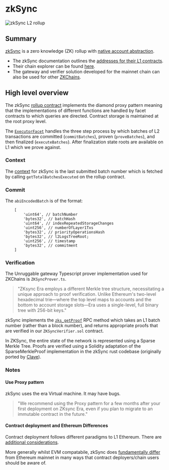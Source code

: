 # zkSync

<img src="/images/chains/zkSync.png" alt="zkSync L2 rollup" className="centered-image" />

## Summary

[zkSync](https://zksync.io/) is a zero knowledge (ZK) rollup with [native account abstraction](https://docs.zksync.io/build/start-coding/quick-start/paymasters-introduction).

- The zkSync documentation outlines the [addresses for their L1 contracts](https://docs.zksync.io/build/developer-reference/era-contracts/l1-contracts).
- Their chain explorer can be found [here](https://explorer.zksync.io/).
- The gateway and verifier solution developed for the mainnet chain can also be used for other [ZKChains](https://blog.matter-labs.io/introduction-to-hyperchains-fdb33414ead7).



## High level overview

The zkSync [rollup contract](https://etherscan.io/address/0x32400084c286cf3e17e7b677ea9583e60a000324#code0) implements the diamond proxy pattern meaning that the implementations of different functions are handled by facet contracts to which queries are directed. Contract storage is maintained at the root proxy level.

The [`ExecutorFacet`](https://docs.zksync.io/build/developer-reference/era-contracts/l1-contracts#executorfacet) handles the three step process by which batches of L2 transactions are committed (`commitBatches`), proven (`proveBatches`), and then finalized (`executeBatches`). After finalization state roots are available on L1 which we prove against.


### Context

The [context](/concepts#context) for zkSync is the last submitted batch number which is fetched by calling `getTotalBatchesExecuted` on the rollup contract.

### Commit

The `abiEncodedBatch` is of the format:

```
    [
        'uint64', // batchNumber
        'bytes32', // batchHash
        'uint64', // indexRepeatedStorageChanges
        'uint256', // numberOfLayer1Txs
        'bytes32', // priorityOperationsHash
        'bytes32', // l2LogsTreeRoot;
        'uint256', // timestamp
        'bytes32', // commitment
    ]
```

### Verification

The Unruggable gateway Typescript prover implementation used for ZKChains is `ZKSyncProver.ts`. 

> "ZKsync Era employs a different Merkle tree structure, necessitating a unique approach to proof verification. Unlike Ethereum's two-level hexadecimal trie—where the top level maps to accounts and the bottom to account storage slots—Era uses a single-level, full binary tree with 256-bit keys."

zkSync implements the [`zks_getProof`](https://docs.zksync.io/build/api-reference/zks-rpc#zks_getproof) RPC method which takes an L1 batch number (rather than a block number), and returns appropriate proofs that are verified in our `ZKSyncVerifier.sol` contract.

In ZKSync, the entire state of the network is represented using a Sparse Merkle Tree. Proofs are verified using a Solidity adaptation of the SparseMerkleProof implementation in the zkSync rust codebase (originally ported by [Clave](https://github.com/getclave/zksync-storage-proofs/blob/main/packages/zksync-storage-contracts/src/SparseMerkleTree.sol)).


### Notes

#### Use Proxy pattern

zkSync uses the era Virtual machine. It may have bugs.

> "We recommend using the Proxy pattern for a few months after your first deployment on ZKsync Era, even if you plan to migrate to an immutable contract in the future."

#### Contract deployment and Ethereum Differences

Contract deployment follows different paradigms to L1 Ethereum. There are [additional considerations](https://docs.zksync.io/build/developer-reference/ethereum-differences/contract-deployment).

More generally whilst EVM compatabile, zkSync does [fundamentally differ](https://docs.zksync.io/build/developer-reference/ethereum-differences/evm-instructions) from Ethereum mainnet in many ways that contract deployers/chain users should be aware of.